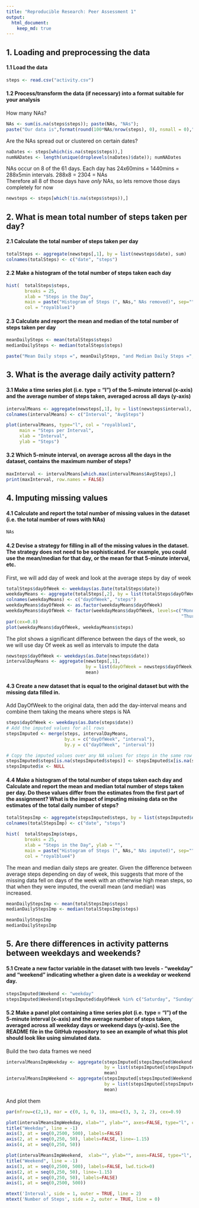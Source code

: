 ```yaml
---
title: "Reproducible Research: Peer Assessment 1"
output: 
  html_document:
    keep_md: true
---
```



## 1. Loading and preprocessing the data
#### 1.1 Load the data
```r
steps <- read.csv("activity.csv")
```

#### 1.2 Process/transform the data (if necessary) into a format suitable for your analysis
How many NAs?
```r
NAs <- sum(is.na(steps$steps)); paste(NAs, "NAs"); 
paste("Our data is",format(round(100*NAs/nrow(steps), 0), nsmall = 0),"percent NAs")
```

Are the NAs spread out or clustered on certain dates?
```r
naDates <- steps[which(is.na(steps$steps)),]
numNADates <- length(unique(droplevels(naDates)$date)); numNADates
```

NAs occur on 8 of the 61 days. Each day has 24x60mins = 1440mins = 288x5min intervals. 288x8 = 2304 = NAs  
Therefore all 8 of those days have *only* NAs, so lets remove those days completely for now
```r
newsteps <- steps[which(!is.na(steps$steps)),]
```

## 2. What is mean total number of steps taken per day?

#### 2.1 Calculate the total number of steps taken per day
```r
totalSteps <- aggregate(newsteps[,1], by = list(newsteps$date), sum)
colnames(totalSteps) <- c("date", "steps")
```

#### 2.2 Make a histogram of the total number of steps taken each day
```r
hist(  totalSteps$steps,
       breaks = 25, 
       xlab = "Steps in the Day",
       main = paste("Histogram of Steps (", NAs," NAs removed)", sep=""),
       col = "royalblue1")
```

#### 2.3 Calculate and report the mean and median of the total number of steps taken per day
```r
meanDailySteps <- mean(totalSteps$steps)
medianDailySteps <- median(totalSteps$steps)

paste("Mean Daily steps =", meanDailySteps, "and Median Daily Steps =", medianDailySteps)
```

## 3. What is the average daily activity pattern?

#### 3.1 Make a time series plot (i.e. type = "l") of the 5-minute interval (x-axis) and the average number of steps taken, averaged across all days (y-axis)
```r
intervalMeans <- aggregate(newsteps[,1], by = list(newsteps$interval), mean)
colnames(intervalMeans) <- c("Interval", "AvgSteps")

plot(intervalMeans, type="l", col = "royalblue1", 
     main = "Steps per Interval", 
     xlab = "Interval", 
     ylab = "Steps")
```

#### 3.2 Which 5-minute interval, on average across all the days in the dataset, contains the maximum number of steps?
```r
maxInterval <- intervalMeans[which.max(intervalMeans$AvgSteps),]
print(maxInterval, row.names = FALSE)
```

## 4. Imputing missing values
#### 4.1 Calculate and report the total number of missing values in the dataset (i.e. the total number of rows with NAs)
```r
NAs
```

#### 4.2 Devise a strategy for filling in all of the missing values in the dataset. The strategy does not need to be sophisticated. For example, you could use the mean/median for that day, or the mean for that 5-minute interval, etc.

First, we will add day of week and look at the average steps by day of week
```r
totalSteps$dayOfWeek <- weekdays(as.Date(totalSteps$date))
weekdayMeans <- aggregate(totalSteps[,2], by = list(totalSteps$dayOfWeek), mean)
colnames(weekdayMeans) <- c("dayOfWeek", "steps")
weekdayMeans$dayOfWeek <- as.factor(weekdayMeans$dayOfWeek)
weekdayMeans$dayOfWeek <- factor(weekdayMeans$dayOfWeek, levels=c("Monday", "Tuesday", "Wednesday", 
                                                                  "Thursday", "Friday", "Saturday", "Sunday"))
par(cex=0.8)
plot(weekdayMeans$dayOfWeek, weekdayMeans$steps)
```

The plot shows a significant difference between the days of the week, so we will use day Of week as well as intervals to impute the data
```r
newsteps$dayOfWeek <- weekdays(as.Date(newsteps$date))
intervalDayMeans <- aggregate(newsteps[,1], 
                              by = list(dayOfWeek = newsteps$dayOfWeek, interval = newsteps$interval), 
                              mean)
```

#### 4.3 Create a new dataset that is equal to the original dataset but with the missing data filled in.

Add DayOfWeek to the original data, then add the day-interval means and combine them taking the means where steps is NA
```r
steps$dayOfWeek <- weekdays(as.Date(steps$date))
# Add the imputed values for all rows
stepsImputed <- merge(steps, intervalDayMeans, 
                      by.x = c("dayOfWeek", "interval"), 
                      by.y = c("dayOfWeek", "interval"))

# Copy the imputed values over any NA values for steps in the same row and remove the redundant column
stepsImputed$steps[is.na(stepsImputed$steps)] <- stepsImputed$x[is.na(stepsImputed$steps)]
stepsImputed$x <- NULL
```

#### 4.4 Make a histogram of the total number of steps taken each day and Calculate and report the mean and median total number of steps taken per day. Do these values differ from the estimates from the first part of the assignment? What is the impact of imputing missing data on the estimates of the total daily number of steps?
```r
totalStepsImp <- aggregate(stepsImputed$steps, by = list(stepsImputed$date), sum)
colnames(totalStepsImp) <- c("date", "steps")

hist(  totalStepsImp$steps,
       breaks = 25, 
       xlab = "Steps in the Day", ylab = "",
       main = paste("Histogram of Steps (", NAs," NAs imputed)", sep=""),
       col = "royalblue4")
```

The mean and median daily steps are greater. Given the difference between average steps depending on day of week, this suggests that more of the missing data fell on days of the week with an otherwise high mean steps, so that when they were imputed, the overall mean (and median) was increased.
```r
meanDailyStepsImp <- mean(totalStepsImp$steps)
medianDailyStepsImp <- median(totalStepsImp$steps)

meanDailyStepsImp
medianDailyStepsImp
```

## 5. Are there differences in activity patterns between weekdays and weekends?

#### 5.1 Create a new factor variable in the dataset with two levels - "weekday" and "weekend" indicating whether a given date is a weekday or weekend day.
```r
stepsImputed$Weekend <- "weekday"
stepsImputed$Weekend[stepsImputed$dayOfWeek %in% c("Saturday", "Sunday")] <- "weekend"
```

#### 5.2 Make a panel plot containing a time series plot (i.e. type = "l") of the 5-minute interval (x-axis) and the average number of steps taken, averaged across all weekday days or weekend days (y-axis). See the README file in the GitHub repository to see an example of what this plot should look like using simulated data.

Build the two data frames we need
```r
intervalMeansImpWeekday <- aggregate(stepsImputed[stepsImputed$Weekend == "weekday","steps"], 
                                     by = list(stepsImputed[stepsImputed$Weekend == "weekday", "interval"]), 
                                     mean)
intervalMeansImpWeekend <- aggregate(stepsImputed[stepsImputed$Weekend == "weekend","steps"], 
                                     by = list(stepsImputed[stepsImputed$Weekend == "weekend", "interval"]), 
                                     mean)
```

And plot them
```r
par(mfrow=c(2,1), mar = c(0, 1, 0, 1), oma=c(3, 3, 2, 2), cex=0.9)

plot(intervalMeansImpWeekday, xlab="", ylab="", axes=FALSE, type="l", col = "royalblue1")
title("Weekday", line = -1)
axis(3, at = seq(0,2500, 500), labels=FALSE) 
axis(2, at = seq(0,250, 50), labels=FALSE, line=-1.15)
axis(4, at = seq(0,250, 50))

plot(intervalMeansImpWeekend,  xlab="", ylab="", axes=FALSE, type="l", col = "royalblue1", ylim=c(0,200))
title("Weekend", line = -1)
axis(3, at = seq(0,2500, 500), labels=FALSE, lwd.tick=0) 
axis(2, at = seq(0,250, 50), line=-1.15)
axis(4, at = seq(0,250, 50), labels=FALSE)
axis(1, at = seq(0,2500, 500)) 

mtext('Interval', side = 1, outer = TRUE, line = 2)
mtext('Number of Steps', side = 2, outer = TRUE, line = 0)
```

